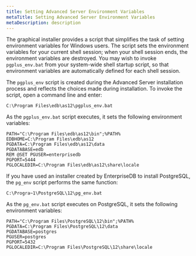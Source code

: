 ```yaml
---
title: Setting Advanced Server Environment Variables
metaTitle: Setting Advanced Server Environment Variables
metaDescription: description
---
```


The graphical installer provides a script that simplifies the task of
setting environment variables for Windows users. The script sets the
environment variables for your current shell session; when your shell
session ends, the environment variables are destroyed. You may wish to
invoke `pgplus_env.bat` from your system-wide shell startup script, so
that environment variables are automatically defined for each shell
session.

The `pgplus_env` script is created during the Advanced Server
installation process and reflects the choices made during installation.
To invoke the script, open a command line and enter:

``` text
C:\Program Files\edb\as12\pgplus_env.bat
```

As the `pgplus_env.bat` script executes, it sets the following
environment variables:

``` text
PATH="C:\Program Files\edb\as12\bin";%PATH%
EDBHOME=C:\Program Files\edb\as12
PGDATA=C:\Program Files\edb\as12\data
PGDATABASE=edb
REM @SET PGUSER=enterprisedb
PGPORT=5444
PGLOCALEDIR=C:\Program Files\edb\as12\share\locale
```

If you have used an installer created by EnterpriseDB to install
PostgreSQL, the `pg_env` script performs the same function:

``` text
C:\Progra~1\PostgreSQL\12\pg_env.bat
```

As the `pg_env.bat` script executes on PostgreSQL, it sets the following
environment variables:

``` text
PATH="C:\Program Files\PostgreSQL\12\bin";%PATH%
PGDATA=C:\Program Files\PostgreSQL\12\data
PGDATABASE=postgres
PGUSER=postgres
PGPORT=5432
PGLOCALEDIR=C:\Program Files\PostgreSQL\12\share\locale
```
